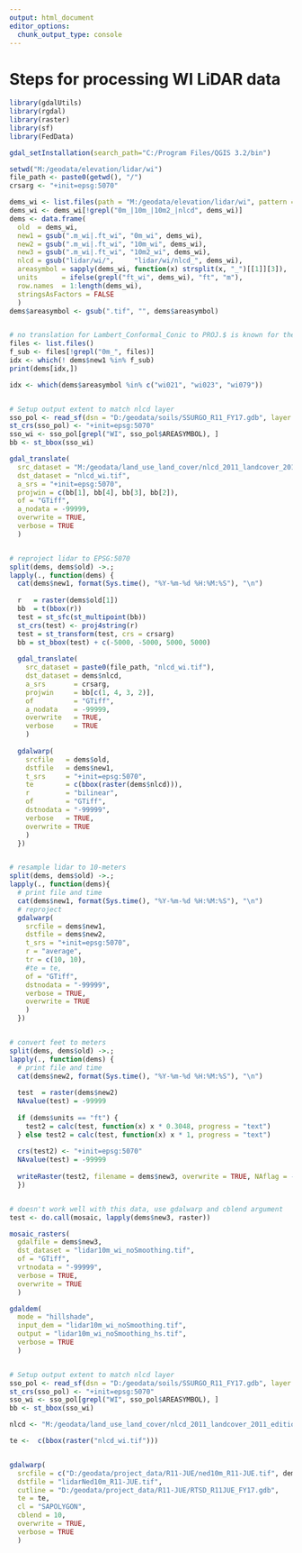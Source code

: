 ---
output: html_document
editor_options: 
  chunk_output_type: console
---

# Steps for processing WI LiDAR data

```{r}

library(gdalUtils)
library(rgdal)
library(raster)
library(sf)
library(FedData)

gdal_setInstallation(search_path="C:/Program Files/QGIS 3.2/bin")

setwd("M:/geodata/elevation/lidar/wi")
file_path <- paste0(getwd(), "/")
crsarg <- "+init=epsg:5070"

dems_wi <- list.files(path = "M:/geodata/elevation/lidar/wi", pattern = ".tif$", full.names = TRUE)
dems_wi <- dems_wi[!grepl("0m_|10m_|10m2_|nlcd", dems_wi)]
dems <- data.frame(
  old  = dems_wi, 
  new1 = gsub(".m_wi|.ft_wi", "0m_wi", dems_wi), 
  new2 = gsub(".m_wi|.ft_wi", "10m_wi", dems_wi),
  new3 = gsub(".m_wi|.ft_wi", "10m2_wi", dems_wi),
  nlcd = gsub("lidar/wi/",     "lidar/wi/nlcd_", dems_wi),
  areasymbol = sapply(dems_wi, function(x) strsplit(x, "_")[[1]][3]),
  units      = ifelse(grepl("ft_wi", dems_wi), "ft", "m"),
  row.names  = 1:length(dems_wi),
  stringsAsFactors = FALSE
  )
dems$areasymbol <- gsub(".tif", "", dems$areasymbol)


# no translation for Lambert_Conformal_Conic to PROJ.$ is known for the following files, must do manually with ArcGIS
files <- list.files()
f_sub <- files[!grepl("0m_", files)]
idx <- which(! dems$new1 %in% f_sub)
print(dems[idx,])

idx <- which(dems$areasymbol %in% c("wi021", "wi023", "wi079"))


# Setup output extent to match nlcd layer
sso_pol <- read_sf(dsn = "D:/geodata/soils/SSURGO_R11_FY17.gdb", layer = "SAPOLYGON")
st_crs(sso_pol) <- "+init=epsg:5070"
sso_wi <- sso_pol[grepl("WI", sso_pol$AREASYMBOL), ]
bb <- st_bbox(sso_wi)

gdal_translate(
  src_dataset = "M:/geodata/land_use_land_cover/nlcd_2011_landcover_2011_edition_2014_03_31.img",
  dst_dataset = "nlcd_wi.tif",
  a_srs = "+init=epsg:5070",
  projwin = c(bb[1], bb[4], bb[3], bb[2]),
  of = "GTiff",
  a_nodata = -99999,
  overwrite = TRUE,
  verbose = TRUE
  )


# reproject lidar to EPSG:5070
split(dems, dems$old) ->.;
lapply(., function(dems) {
  cat(dems$new1, format(Sys.time(), "%Y-%m-%d %H:%M:%S"), "\n")
  
  r   = raster(dems$old[1])
  bb  = t(bbox(r))
  test = st_sfc(st_multipoint(bb))
  st_crs(test) <- proj4string(r)
  test = st_transform(test, crs = crsarg)
  bb = st_bbox(test) + c(-5000, -5000, 5000, 5000)
  
  gdal_translate(
    src_dataset = paste0(file_path, "nlcd_wi.tif"),
    dst_dataset = dems$nlcd,
    a_srs       = crsarg,
    projwin     = bb[c(1, 4, 3, 2)],
    of          = "GTiff",
    a_nodata    = -99999,
    overwrite   = TRUE,
    verbose     = TRUE
    )
  
  gdalwarp(
    srcfile   = dems$old,
    dstfile   = dems$new1,
    t_srs     = "+init=epsg:5070",
    te        = c(bbox(raster(dems$nlcd))),
    r         = "bilinear",
    of        = "GTiff",
    dstnodata = "-99999",
    verbose   = TRUE,
    overwrite = TRUE
    )
  })


# resample lidar to 10-meters
split(dems, dems$old) ->.;
lapply(., function(dems){
  # print file and time
  cat(dems$new1, format(Sys.time(), "%Y-%m-%d %H:%M:%S"), "\n")
  # reproject
  gdalwarp(
    srcfile = dems$new1,
    dstfile = dems$new2,
    t_srs = "+init=epsg:5070",
    r = "average",
    tr = c(10, 10),
    #te = te,
    of = "GTiff",
    dstnodata = "-99999",
    verbose = TRUE,
    overwrite = TRUE
    )
  })


# convert feet to meters
split(dems, dems$old) ->.;
lapply(., function(dems) {
  # print file and time
  cat(dems$new2, format(Sys.time(), "%Y-%m-%d %H:%M:%S"), "\n")
  
  test  = raster(dems$new2)
  NAvalue(test) = -99999 
  
  if (dems$units == "ft") {
    test2 = calc(test, function(x) x * 0.3048, progress = "text")
  } else test2 = calc(test, function(x) x * 1, progress = "text")
  
  crs(test2) <- "+init=epsg:5070"
  NAvalue(test) = -99999 
  
  writeRaster(test2, filename = dems$new3, overwrite = TRUE, NAflag = -99999, progress = "text")
  })


# doesn't work well with this data, use gdalwarp and cblend argument
test <- do.call(mosaic, lapply(dems$new3, raster))

mosaic_rasters(
  gdalfile = dems$new3,
  dst_dataset = "lidar10m_wi_noSmoothing.tif",
  of = "GTiff",
  vrtnodata = "-99999",
  verbose = TRUE,
  overwrite = TRUE
  )

gdaldem(
  mode = "hillshade",
  input_dem = "lidar10m_wi_noSmoothing.tif",
  output = "lidar10m_wi_noSmoothing_hs.tif",
  verbose = TRUE
  )


# Setup output extent to match nlcd layer
sso_pol <- read_sf(dsn = "D:/geodata/soils/SSURGO_R11_FY17.gdb", layer = "SAPOLYGON")
st_crs(sso_pol) <- "+init=epsg:5070"
sso_wi <- sso_pol[grepl("WI", sso_pol$AREASYMBOL), ]
bb <- st_bbox(sso_wi)

nlcd <- "M:/geodata/land_use_land_cover/nlcd_2011_landcover_2011_edition_2014_03_31.img"

te <-  c(bbox(raster("nlcd_wi.tif")))


gdalwarp(
  srcfile = c("D:/geodata/project_data/R11-JUE/ned10m_R11-JUE.tif", dems$new3),
  dstfile = "lidarNed10m_R11-JUE.tif",
  cutline = "D:/geodata/project_data/R11-JUE/RTSD_R11JUE_FY17.gdb",
  te = te,
  cl = "SAPOLYGON",
  cblend = 10,
  overwrite = TRUE,
  verbose = TRUE
  )

```

